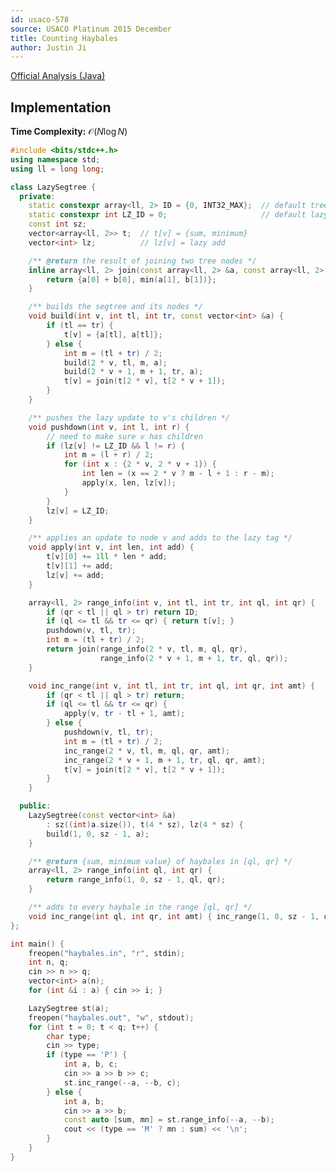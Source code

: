 ```yaml
---
id: usaco-578
source: USACO Platinum 2015 December
title: Counting Haybales
author: Justin Ji
---
```


[Official Analysis (Java)](https://usaco.org/current/data/sol_haybales_platinum_dec15.html)

## Implementation

**Time Complexity:** $\mathcal{O}(N\log{N})$

<LanguageSection>
<CPPSection>

```cpp
#include <bits/stdc++.h>
using namespace std;
using ll = long long;

class LazySegtree {
  private:
	static constexpr array<ll, 2> ID = {0, INT32_MAX};  // default tree value
	static constexpr int LZ_ID = 0;                     // default lazy value
	const int sz;
	vector<array<ll, 2>> t;  // t[v] = {sum, minimum}
	vector<int> lz;          // lz[v] = lazy add

	/** @return the result of joining two tree nodes */
	inline array<ll, 2> join(const array<ll, 2> &a, const array<ll, 2> &b) {
		return {a[0] + b[0], min(a[1], b[1])};
	}

	/** builds the segtree and its nodes */
	void build(int v, int tl, int tr, const vector<int> &a) {
		if (tl == tr) {
			t[v] = {a[tl], a[tl]};
		} else {
			int m = (tl + tr) / 2;
			build(2 * v, tl, m, a);
			build(2 * v + 1, m + 1, tr, a);
			t[v] = join(t[2 * v], t[2 * v + 1]);
		}
	}

	/** pushes the lazy update to v's children */
	void pushdown(int v, int l, int r) {
		// need to make sure v has children
		if (lz[v] != LZ_ID && l != r) {
			int m = (l + r) / 2;
			for (int x : {2 * v, 2 * v + 1}) {
				int len = (x == 2 * v ? m - l + 1 : r - m);
				apply(x, len, lz[v]);
			}
		}
		lz[v] = LZ_ID;
	}

	/** applies an update to node v and adds to the lazy tag */
	void apply(int v, int len, int add) {
		t[v][0] += 1ll * len * add;
		t[v][1] += add;
		lz[v] += add;
	}

	array<ll, 2> range_info(int v, int tl, int tr, int ql, int qr) {
		if (qr < tl || ql > tr) return ID;
		if (ql <= tl && tr <= qr) { return t[v]; }
		pushdown(v, tl, tr);
		int m = (tl + tr) / 2;
		return join(range_info(2 * v, tl, m, ql, qr),
		            range_info(2 * v + 1, m + 1, tr, ql, qr));
	}

	void inc_range(int v, int tl, int tr, int ql, int qr, int amt) {
		if (qr < tl || ql > tr) return;
		if (ql <= tl && tr <= qr) {
			apply(v, tr - tl + 1, amt);
		} else {
			pushdown(v, tl, tr);
			int m = (tl + tr) / 2;
			inc_range(2 * v, tl, m, ql, qr, amt);
			inc_range(2 * v + 1, m + 1, tr, ql, qr, amt);
			t[v] = join(t[2 * v], t[2 * v + 1]);
		}
	}

  public:
	LazySegtree(const vector<int> &a)
	    : sz((int)a.size()), t(4 * sz), lz(4 * sz) {
		build(1, 0, sz - 1, a);
	}

	/** @return {sum, minimum value} of haybales in [ql, qr] */
	array<ll, 2> range_info(int ql, int qr) { 
		return range_info(1, 0, sz - 1, ql, qr); 
	}

	/** adds to every haybale in the range [ql, qr] */
	void inc_range(int ql, int qr, int amt) { inc_range(1, 0, sz - 1, ql, qr, amt); }
};

int main() {
	freopen("haybales.in", "r", stdin);
	int n, q;
	cin >> n >> q;
	vector<int> a(n);
	for (int &i : a) { cin >> i; }

	LazySegtree st(a);
	freopen("haybales.out", "w", stdout);
	for (int t = 0; t < q; t++) {
		char type;
		cin >> type;
		if (type == 'P') {
			int a, b, c;
			cin >> a >> b >> c;
			st.inc_range(--a, --b, c);
		} else {
			int a, b;
			cin >> a >> b;
			const auto [sum, mn] = st.range_info(--a, --b);
			cout << (type == 'M' ? mn : sum) << '\n';
		}
	}
}
```

</CPPSection>
</LanguageSection>
